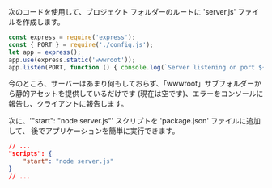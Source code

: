次のコードを使用して、プロジェクト フォルダーのルートに 'server.js' ファイルを作成します。

```js title="server.js"
const express = require('express');
const { PORT } = require('./config.js');
let app = express();
app.use(express.static('wwwroot'));
app.listen(PORT, function () { console.log(`Server listening on port ${PORT}...`); });
```

今のところ、サーバーはあまり何もしておらず、「wwwroot」サブフォルダーから静的アセットを提供しているだけです
(現在は空です)、エラーをコンソールに報告し、クライアントに報告します。

次に、'"start": "node server.js"' スクリプトを 'package.json' ファイルに追加して、
後でアプリケーションを簡単に実行できます。

```json
// ...
"scripts": {
    "start": "node server.js"
}
// ...
```
